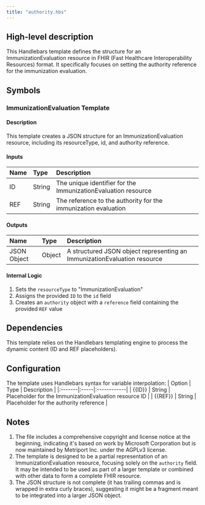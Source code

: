 ```yaml
---
title: "authority.hbs"
---
```


## High-level description
This Handlebars template defines the structure for an ImmunizationEvaluation resource in FHIR (Fast Healthcare Interoperability Resources) format. It specifically focuses on setting the authority reference for the immunization evaluation.

## Symbols

### ImmunizationEvaluation Template
#### Description
This template creates a JSON structure for an ImmunizationEvaluation resource, including its resourceType, id, and authority reference.

#### Inputs
| Name | Type | Description |
|:-----|:-----|:------------|
| ID | String | The unique identifier for the ImmunizationEvaluation resource |
| REF | String | The reference to the authority for the immunization evaluation |

#### Outputs
| Name | Type | Description |
|:-----|:-----|:------------|
| JSON Object | Object | A structured JSON object representing an ImmunizationEvaluation resource |

#### Internal Logic
1. Sets the `resourceType` to "ImmunizationEvaluation"
2. Assigns the provided `ID` to the `id` field
3. Creates an `authority` object with a `reference` field containing the provided `REF` value

## Dependencies
This template relies on the Handlebars templating engine to process the dynamic content (ID and REF placeholders).

## Configuration
The template uses Handlebars syntax for variable interpolation:
| Option | Type | Description |
|:-------|:-----|:------------|
| {{ID}} | String | Placeholder for the ImmunizationEvaluation resource ID |
| {{REF}} | String | Placeholder for the authority reference |

## Notes
1. The file includes a comprehensive copyright and license notice at the beginning, indicating it's based on work by Microsoft Corporation but is now maintained by Metriport Inc. under the AGPLv3 license.
2. The template is designed to be a partial representation of an ImmunizationEvaluation resource, focusing solely on the `authority` field. It may be intended to be used as part of a larger template or combined with other data to form a complete FHIR resource.
3. The JSON structure is not complete (it has trailing commas and is wrapped in extra curly braces), suggesting it might be a fragment meant to be integrated into a larger JSON object.